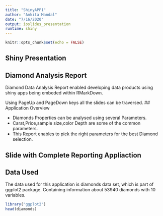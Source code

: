 ```yaml
---
title: "ShinyAPP1"
author: "Ankita Mandal"
date: "7/16/2020"
output: ioslides_presentation
runtime: shiny
---
```


```r
knitr::opts_chunk$set(echo = FALSE)
```

## Shiny Presentation


## Diamond Analysis Report

Diamond Data Analysis Report enabled developing data products using shiny apps being embeded within RMarkDown.

Using PageUp and PageDown keys all the slides can be traversed.
## Application Overview

- Diamonds Properties can be analysed using several Parameters.
- Carat,Price,sample size,color Depth are some of the common parameters.
- This Report enables to pick the right parameters for the best Diamond selection.


## Slide with Complete Reporting Appliaction

## Data Used
The data used for this application is diamonds data set, which is part of ggplot2 package. Containing information about 53940 diamonds with 10 variables.



```r
library("ggplot2")
head(diamonds)

```


